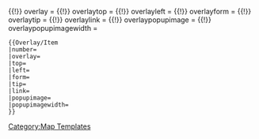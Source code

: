 <onlyinclude>
{{!}} overlay{{{number|}}} = {{{overlay|}}}
{{!}} overlay{{{number|}}}top = {{{top|}}}
{{!}} overlay{{{number|}}}left = {{{left|}}}
{{!}} overlay{{{number|}}}form = {{{form|}}}
{{!}} overlay{{{number|}}}tip = {{{tip|}}}
{{!}} overlay{{{number|}}}link ={{{link|}}}
{{!}} overlay{{{number|}}}popupimage = {{{popupimage|}}}
{{!}} overlay{{{number|}}}popupimagewidth = {{{popupimagewidth|}}}
</onlyinclude><noinclude>
<pre>
{{Overlay/Item
|number=
|overlay=
|top=
|left=
|form=
|tip=
|link=
|popupimage=
|popupimagewidth=
}}
</pre>
[[Category:Map Templates]]
</noinclude>